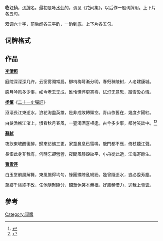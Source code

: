 '''临江仙'''，[[词牌|词牌]]名。最初是咏[[水仙|水仙]]的，调见《花间集》，以后作一般词牌用。上下片各五句。

双调六十字，前后阕各三平韵，一韵到底。上下片各五句。

== 词牌格式 ==
{{平仄|
[仄]仄[平]平平仄仄，[平]平[仄]仄平平。[平]平[仄]仄仄平平，[平]平平仄仄，[仄]仄仄平平。

[仄]仄[平]平平仄仄，[平]平[仄]仄平平。[平]平[仄]仄仄平平，[平]平平仄仄，[仄]仄仄平平。}}

== 作品 ==
{{wikisource|临江仙}}
'''[[李清照|李清照]]'''

庭院深深深几许，云窗雾阁常扃，柳梢梅萼渐分明，春归秣陵树，人老建康城。

感月吟风多少事，如今老去无成，谁怜憔悴更凋零，试灯无意思，踏雪没心情。

'''[[杨慎|杨慎]]'''《[[二十一史彈詞|二十一史彈詞]]》

滾滾長江東逝水，浪花淘盡英雄，是非成敗轉頭空。青山依舊在，幾度夕陽紅。

白髮漁樵江渚上，慣看秋月春風，一壺濁酒喜相逢。古今多少事，都付笑談中。<ref>{{cite web |url=http://www.edb.gov.hk/attachment/tc/curriculum-development/kla/chi-edu/resources/secondary-edu/lang/chi_chapter/093_201309.pdf |title=存档副本 |accessdate=2014-07-13 |deadurl=yes |archiveurl=https://web.archive.org/web/20140714205741/http://www.edb.gov.hk/attachment/tc/curriculum-development/kla/chi-edu/resources/secondary-edu/lang/chi_chapter/093_201309.pdf |archivedate=2014-07-14 }}</ref><ref>{{Cite web|url=http://www.vincentpoon.com/the-immortals-by-the-river-----------------.html|title=英譯 楊慎 臨江仙|accessdate=2016-08-02|author=|date=|work=Vincent's Calligraphy|publisher=|language=en-GB|archive-date=2020-06-12|archive-url=https://web.archive.org/web/20200612065346/http://www.vincentpoon.com/the-immortals-by-the-river-----------------.html|dead-url=no}}</ref>

'''[[蘇軾|蘇軾]]'''

夜飲東坡醒復醉，歸來彷彿三更，家童鼻息已雷鳴，敲門都不應，倚杖聽江聲。

長恨此身非我有，何時忘卻營營，夜闌風靜縠紋平，小舟從此逝，江海寄餘生。

'''[[曹雪芹|曹雪芹]]'''

白玉堂前風解舞，東風捲得均勻，蜂團蝶陣亂紛紛。幾曾隨逝水，豈必委芳塵。

萬縷千絲終不改，任他隨聚隨分，韶華休笑本無根。好風頻借力，送我上青雲。

==參考==
{{reflist}}

{{詞牌}}
[[Category:词牌|Category:词牌]]